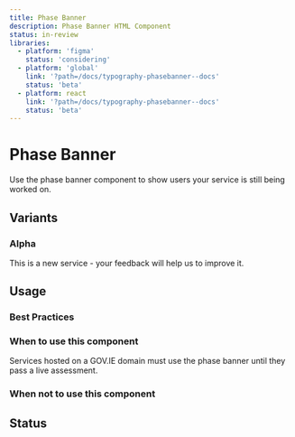 ```yaml
---
title: Phase Banner
description: Phase Banner HTML Component
status: in-review
libraries:
  - platform: 'figma'
    status: 'considering'
  - platform: 'global'
    link: '?path=/docs/typography-phasebanner--docs'
    status: 'beta'
  - platform: react
    link: '?path=/docs/typography-phasebanner--docs'
    status: 'beta'
---
```


# Phase Banner

Use the phase banner component to show users your service is still being worked on.

## Variants

### Alpha

<ComponentContainer>
  <PhaseBanner level="alpha">This is a new service - your <Link href='/'>feedback</Link> will help us to improve it.</PhaseBanner>
</ComponentContainer>

## Usage

### Best Practices

### When to use this component

Services hosted on a GOV.IE domain must use the phase banner until they pass a live assessment.

### When not to use this component

## Status

<ComponentStatusBlock componentId="phase-banner" />